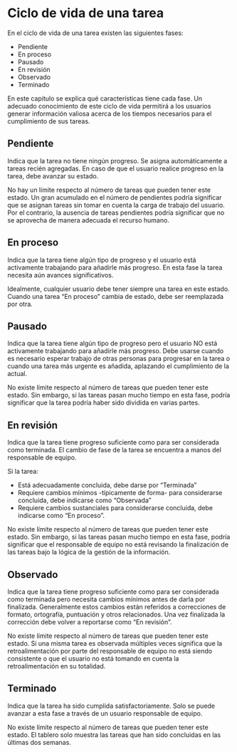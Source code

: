 # Ciclo de vida de una tarea { .appendix}

En el ciclo de vida de una tarea existen las siguientes fases:

-   Pendiente
-   En proceso
-   Pausado
-   En revisión
-   Observado
-   Terminado

En este capítulo se explica qué características tiene cada fase. Un adecuado conocimiento de este ciclo de vida permitirá a los usuarios generar información valiosa acerca de los tiempos necesarios para el cumplimiento de sus tareas.

## Pendiente

Indica que la tarea no tiene ningún progreso. Se asigna automáticamente a tareas recién agregadas. En caso de que el usuario realice progreso en la tarea, debe avanzar su estado.

No hay un límite respecto al número de tareas que pueden tener este estado. Un gran acumulado en el número de pendientes podría significar que se asignan tareas sin tomar en cuenta la carga de trabajo del usuario. Por el contrario, la ausencia de tareas pendientes podría significar que no se aprovecha de manera adecuada el recurso humano.

## En proceso

Indica que la tarea tiene algún tipo de progreso y el usuario está activamente trabajando para añadirle más progreso. En esta fase la tarea necesita aún avances significativos.

Idealmente, cualquier usuario debe tener siempre una tarea en este estado. Cuando una tarea "En proceso" cambia de estado, debe ser reemplazada por otra.

## Pausado

Indica que la tarea tiene algún tipo de progreso pero el usuario NO está activamente trabajando para añadirle más progreso. Debe usarse cuando es necesario esperar trabajo de otras personas para progresar en la tarea o cuando una tarea más urgente es añadida, aplazando el cumplimiento de la actual.

No existe límite respecto al número de tareas que pueden tener este estado. Sin embargo, si las tareas pasan mucho tiempo en esta fase, podría significar que la tarea podría haber sido dividida en varias partes.

## En revisión

Indica que la tarea tiene progreso suficiente como para ser considerada como terminada. El cambio de fase de la tarea se encuentra a manos del responsable de equipo.

Si la tarea:

-   Está adecuadamente concluida, debe darse por "Terminada"
-   Requiere cambios mínimos -típicamente de forma- para considerarse concluida, debe indicarse como "Observada"
-   Requiere cambios sustanciales para considerarse concluida, debe indicarse como "En proceso".

No existe límite respecto al número de tareas que pueden tener este estado. Sin embargo, si las tareas pasan mucho tiempo en esta fase, podría significar que el responsable de equipo no está revisando la finalización de las tareas bajo la lógica de la gestión de la información.

## Observado

Indica que la tarea tiene progreso suficiente como para ser considerada como terminada pero necesita cambios mínimos antes de darla por finalizada. Generalmente estos cambios están referidos a correcciones de formato, ortografía, puntuación y otros relacionados. Una vez finalizada la corrección debe volver a reportarse como "En revisión".

No existe límite respecto al número de tareas que pueden tener este estado. Si una misma tarea es observada múltiples veces significa que la retroalimentación por parte del responsable de equipo no está siendo consistente o que el usuario no está tomando en cuenta la retroalimentación en su totalidad.

## Terminado

Indica que la tarea ha sido cumplida satisfactoriamente. Solo se puede avanzar a esta fase a través de un usuario responsable de equipo.

No existe límite respecto al número de tareas que pueden tener este estado. El tablero solo muestra las tareas que han sido concluidas en las últimas dos semanas.

